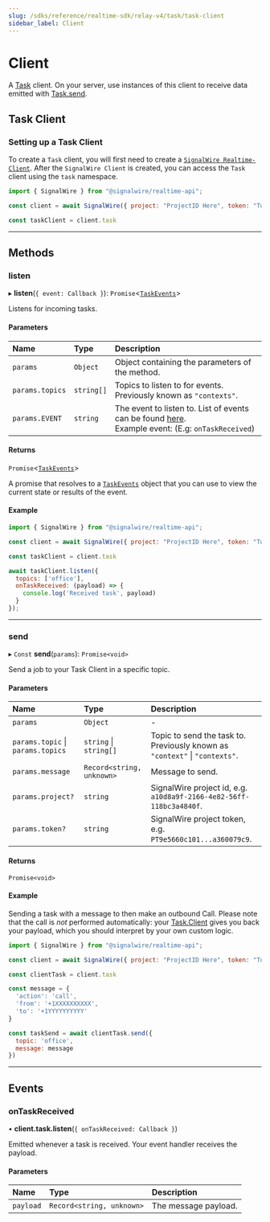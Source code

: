 ---
slug: /sdks/reference/realtime-sdk/relay-v4/task/task-client
sidebar_label: Client
---

# Client

A [Task](./index.mdx) client. On your server, use instances of this client to receive data emitted with [Task.send](#send).

## **Task Client**

### Setting up a Task Client

To create a `Task` client, you will first need to create a [`SignalWire Realtime-Client`](../realtime-client/index.mdx).
After the `SignalWire Client` is created, you can access the `Task` client using the `task` namespace.

```javascript
import { SignalWire } from "@signalwire/realtime-api";

const client = await SignalWire({ project: "ProjectID Here", token: "Token Here"})

const taskClient = client.task
```

---

## **Methods**


### listen

▸ **listen**(`{ event: Callback }`): `Promise`\<[`TaskEvents`](#events)>

Listens for incoming tasks.


#### Parameters

| Name            | Type       | Description                                                                                                      |
|:----------------|:-----------|:-----------------------------------------------------------------------------------------------------------------|
| `params`        | `Object`   | Object containing the parameters of the method.                                                                  |
| `params.topics` | `string[]` | Topics to listen to for events. Previously known as `"contexts"`.                                                |
| `params.EVENT`  | `string`   | The event to listen to. List of events can be found [here](#events).<br />Example event: (E.g: `onTaskReceived`) |

#### Returns

`Promise`\<[`TaskEvents`](#events)>

A promise that resolves to a [`TaskEvents`](#events) object
that you can use to view the current state or results of the event.

#### Example

```js
import { SignalWire } from "@signalwire/realtime-api";

const client = await SignalWire({ project: "ProjectID Here", token: "Token Here"})

const taskClient = client.task

await taskClient.listen({
  topics: ['office'],
  onTaskReceived: (payload) => {
    console.log('Received task', payload)
  }
});
```

---


### send

▸ `Const` **send**(`params`): `Promise<void>`

Send a job to your Task Client in a specific topic.

#### Parameters

| Name                              | Type                      | Description                                                                 |
|:----------------------------------|:--------------------------|:----------------------------------------------------------------------------|
| `params`                          | `Object`                  | -                                                                           |
| `params.topic` \| `params.topics` | `string` \| `string[]`    | Topic to send the task to. Previously known as `"context"` \| `"contexts"`. |
| `params.message`                  | `Record<string, unknown>` | Message to send.                                                            |
| `params.project?`                 | `string`                  | SignalWire project id, e.g. `a10d8a9f-2166-4e82-56ff-118bc3a4840f`.         |
| `params.token?`                   | `string`                  | SignalWire project token, e.g. `PT9e5660c101...a360079c9`.                  |

#### Returns

`Promise<void>`

#### Example

Sending a task with a message to then make an outbound Call. Please note that the call is _not_ performed automatically: your [Task.Client](./task-client.mdx) gives you back your payload, which you should interpret by your own custom logic.

```js
import { SignalWire } from "@signalwire/realtime-api";

const client = await SignalWire({ project: "ProjectID Here", token: "Token Here"})

const clientTask = client.task

const message = {
  'action': 'call',
  'from': '+1XXXXXXXXXX',
  'to': '+1YYYYYYYYYY'
}

const taskSend = await clientTask.send({
  topic: 'office',
  message: message
})
```

---

## **Events**

### onTaskReceived

• **client.task.listen**(`{ onTaskReceived: Callback }`)

Emitted whenever a task is received. Your event handler receives the payload.


#### Parameters

| Name      | Type                      | Description          |
|:----------|:--------------------------|:---------------------|
| `payload` | `Record<string, unknown>` | The message payload. |
